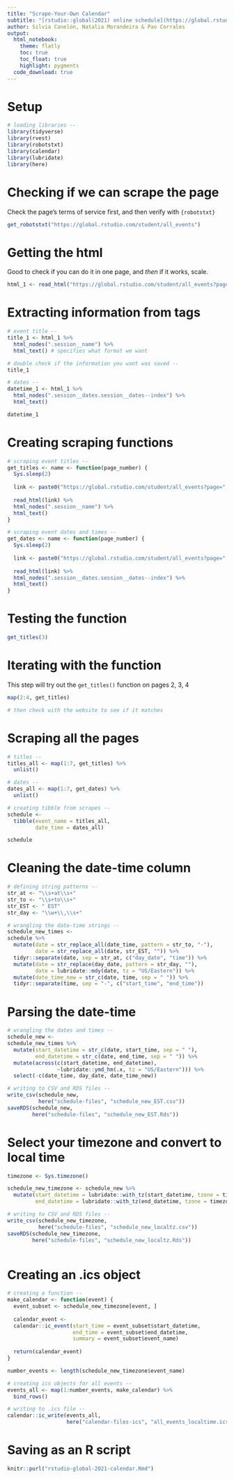 ```yaml
---
title: "Scrape-Your-Own Calendar"
subtitle: "[rstudio::global(2021) online schedule](https://global.rstudio.com/student/all_events)"
author: Silvia Canelón, Natalia Morandeira & Pao Corrales
output: 
  html_notebook:
    theme: flatly
    toc: true
    toc_float: true
    highlight: pygments
  code_download: true
---
```


# Setup

```r
# loading libraries --
library(tidyverse)
library(rvest)
library(robotstxt)
library(calendar)
library(lubridate)
library(here)
```

# Checking if we can scrape the page

Check the page's terms of service first, and then verify with `{robotstxt}`

```r
get_robotstxt("https://global.rstudio.com/student/all_events")
```

# Getting the html

Good to check if you can do it in one page, and _then_ if it works, scale.

```r
html_1 <- read_html("https://global.rstudio.com/student/all_events?page=1")
```

# Extracting information from tags

```r
# event title --
title_1 <- html_1 %>%
  html_nodes(".session__name") %>%
  html_text() # specifies what format we want

# double check if the information you want was saved --
title_1

# dates --
datetime_1 <- html_1 %>%
  html_nodes(".session__dates.session__dates--index") %>%
  html_text()

datetime_1
```

# Creating scraping functions

```r
# scraping event titles --
get_titles <- name <- function(page_number) {
  Sys.sleep(2)
  
  link <- paste0("https://global.rstudio.com/student/all_events?page=", page_number)
  
  read_html(link) %>%
  html_nodes(".session__name") %>%
  html_text()  
}

# scraping event dates and times --
get_dates <- name <- function(page_number) {
  Sys.sleep(2)
  
  link <- paste0("https://global.rstudio.com/student/all_events?page=", page_number)
  
  read_html(link) %>%
  html_nodes(".session__dates.session__dates--index") %>%
  html_text()  
}
```

# Testing the function

```r
get_titles(3)
```

# Iterating with the function

This step will try out the `get_titles()` function on pages 2, 3, 4

```r
map(2:4, get_titles)

# then check with the website to see if it matches
```

# Scraping all the pages

```r
# titles --
titles_all <- map(1:7, get_titles) %>%
  unlist()

# dates --
dates_all <- map(1:7, get_dates) %>%
  unlist()
```


```r
# creating tibble from scrapes --
schedule <- 
  tibble(event_name = titles_all,
         date_time = dates_all)

schedule
```

# Cleaning the date-time column

```r
# defining string patterns --
str_at <- "\\s+at\\s+"
str_to <- "\\s+to\\s+"
str_EST <- " EST"
str_day <- "\\w+\\,\\s+"

# wrangling the date-time strings --
schedule_new_times <-
schedule %>%
  mutate(date = str_replace_all(date_time, pattern = str_to, "-"),
         date = str_replace_all(date, str_EST, "")) %>%
  tidyr::separate(date, sep = str_at, c("day_date", "time")) %>%
  mutate(date = str_replace(day_date, pattern = str_day, ""),
         date = lubridate::mdy(date, tz = "US/Eastern")) %>%
  mutate(date_time_new = str_c(date, time, sep = " ")) %>%
  tidyr::separate(time, sep = "-", c("start_time", "end_time"))
```


# Parsing the date-time

```r
# wrangling the dates and times --
schedule_new <-
schedule_new_times %>%
  mutate(start_datetime = str_c(date, start_time, sep = " "),
         end_datetime = str_c(date, end_time, sep = " ")) %>%
  mutate(across(c(start_datetime, end_datetime), 
                ~lubridate::ymd_hm(.x, tz = "US/Eastern"))) %>%
  select(-c(date_time, day_date, date_time_new))

# writing to CSV and RDS files --
write_csv(schedule_new, 
          here("schedule-files", "schedule_new_EST.csv"))
saveRDS(schedule_new, 
        here("schedule-files", "schedule_new_EST.Rds"))
```

# Select your timezone and convert to local time
```r
timezone <- Sys.timezone()

schedule_new_timezone <- schedule_new %>%
  mutate(start_datetime = lubridate::with_tz(start_datetime, tzone = timezone),
         end_datetime = lubridate::with_tz(end_datetime, tzone = timezone))

# writing to CSV and RDS files --
write_csv(schedule_new_timezone, 
          here("schedule-files", "schedule_new_localtz.csv"))
saveRDS(schedule_new_timezone, 
        here("schedule-files", "schedule_new_localtz.Rds"))
  
```


# Creating an .ics object

```r
# creating a function --
make_calendar <- function(event) {
  event_subset <- schedule_new_timezone[event, ]
  
  calendar_event <-
  calendar::ic_event(start_time = event_subset$start_datetime,
                     end_time = event_subset$end_datetime,
                     summary = event_subset$event_name)
  
  return(calendar_event)
}

number_events <- length(schedule_new_timezone$event_name)

# creating ics objects for all events --
events_all <- map(1:number_events, make_calendar) %>% 
  bind_rows()

# writing to .ics file --
calendar::ic_write(events_all,
                   here("calendar-files-ics", "all_events_localtime.ics"))
```

# Saving as an R script

```r
knitr::purl("rstudio-global-2021-calendar.Rmd")
```

